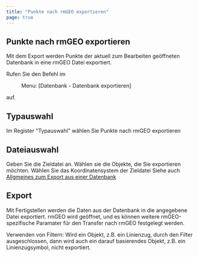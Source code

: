 ```yaml
---
title: "Punkte nach rmGEO exportieren"
page: true
---
```

## Punkte nach rmGEO exportieren

Mit dem Export werden Punkte der aktuell zum Bearbeiten ge&#246;ffneten Datenbank in eine rmGEO Datei exportiert. 

Rufen Sie den Befehl im  <Menu> Menu: [Datenbank - Datenbank exportieren] </Menu>  auf.

## Typauswahl
Im Register &quot;Typauswahl&quot; w&#228;hlen Sie  <Border>Punkte nach rmGEO exportieren</Border> 

## Dateiauswahl
Geben Sie die Zieldatei an.
W&#228;hlen sie die Objekte, die Sie exportieren m&#246;chten.
W&#228;hlen Sie das Koordinatensystem der Zieldatei
<Success>
Siehe auch [Allgmeines zum Export aus einer Datenbank](../fachschaleeditieren/datenbankexportieren)
</Success>

## Export
Mit  <Border>Fertigstellen</Border>  werden die Daten aus der Datenbank in die angegebene Datei exportiert. rmGEO wird ge&#246;ffnet, und es k&#246;nnen weitere rmGEO-spezifische Paramater f&#252;r den Transfer nach rmGEO festgelegt werden.

<Warning>
 <Bold> Verwenden von Filtern: </Bold>  Wird ein Objekt, z.B. ein Linienzug, durch den Filter ausgeschlossen, dann wird auch ein darauf basierendes Objekt, z.B. ein Linienzugsymbol, nicht exportiert.
</Warning>

